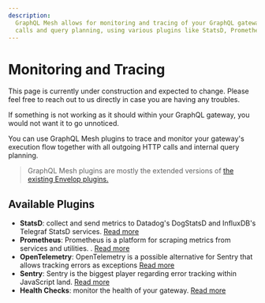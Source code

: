 ```yaml
---
description:
  GraphQL Mesh allows for monitoring and tracing of your GraphQL gateway, including outgoing HTTP
  calls and query planning, using various plugins like StatsD, Prometheus, and NewRelic.
---
```



# Monitoring and Tracing

<Callout>
  This page is currently under construction and expected to change. Please feel free to reach out to
  us directly in case you are having any troubles.
</Callout>

If something is not working as it should within your GraphQL gateway, you would not want it to go
unnoticed.

You can use GraphQL Mesh plugins to trace and monitor your gateway's execution flow together with
all outgoing HTTP calls and internal query planning.

> GraphQL Mesh plugins are mostly the extended versions of
> [the existing Envelop plugins.](https://www.envelop.dev/docs/guides/monitoring-and-tracing)

## Available Plugins

- **StatsD**: collect and send metrics to Datadog's DogStatsD and InfluxDB's Telegraf StatsD
  services. [Read more](/v1/serve/features/monitoring-tracing/statsd)
- **Prometheus**: Prometheus is a platform for scraping metrics from services and utilities. .
  [Read more](/v1/serve/features/monitoring-tracing/prometheus)
- **OpenTelemetry**: OpenTelemetry is a possible alternative for Sentry that allows tracking errors
  as exceptions [Read more](/v1/serve/features/monitoring-tracing/open-telemetry)
- **Sentry**: Sentry is the biggest player regarding error tracking within JavaScript land.
  [Read more](/v1/serve/features/monitoring-tracing/sentry)
- **Health Checks**: monitor the health of your gateway. [Read more](/docs/plugins/health-checks)
